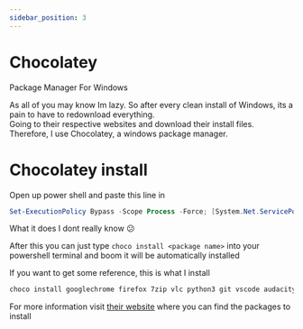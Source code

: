 ```yaml
---
sidebar_position: 3
---
```


# Chocolatey

Package Manager For Windows
  
As all of you may know Im lazy. So after every clean install of Windows, its a pain to have to redownload everything.  
Going to their respective websites and download their install files. Therefore, I use Chocolatey, a windows package manager.
  
# Chocolatey install
Open up power shell and paste this line in
```powershell
Set-ExecutionPolicy Bypass -Scope Process -Force; [System.Net.ServicePointManager]::SecurityProtocol = [System.Net.ServicePointManager]::SecurityProtocol -bor 3072; iex ((New-Object System.Net.WebClient).DownloadString('https://chocolatey.org/install.ps1'))
```
What it does I dont really know :confused:  
  
After this you can just type ```choco install <package name>``` into your powershell terminal and boom it will be automatically installed
  
If you want to get some reference, this is what I install  
```powershell
choco install googlechrome firefox 7zip vlc python3 git vscode audacity autocad eagle mongodb-compass obs-studio obs-virtualcam qbittorrent winfetch whatsapp steam epicgameslauncher geforce-experience hwmonitor chrome-remote-desktop-host nodejs-lts -y
```

For more information visit [their website][choco] where you can find the packages to install

[choco]:https://community.chocolatey.org/packages
